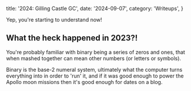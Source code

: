   title: '2024: Gilling Castle GC',
  date: '2024-09-07',
  category: 'Writeups',
}


<PostHero metadata={metadata} />

Yep, you're starting to understand now!

## What the heck happened in 2023?!

You're probably familiar with binary being a series of zeros and ones, that
when mashed together can mean other numbers (or letters or symbols).

Binary is the base-2 numeral system, ultimately what the computer turns
everything into in order to 'run' it, and if it was good enough to power the
Apollo moon missions then it's good enough for dates on a blog.
